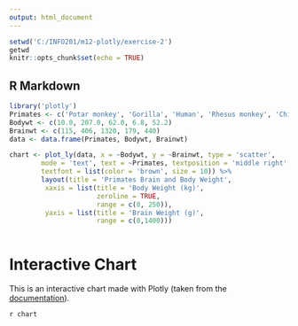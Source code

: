 ---
output: html_document
---

```{r setup, include=FALSE}
setwd('C:/INFO201/m12-plotly/exercise-2')
getwd
knitr::opts_chunk$set(echo = TRUE)
```

## R Markdown

```{r, echo=FALSE, message=FALSE, warning=FALSE}
library('plotly')
Primates <- c('Potar monkey', 'Gorilla', 'Human', 'Rhesus monkey', 'Chimp')
Bodywt <- c(10.0, 207.0, 62.0, 6.8, 52.2)
Brainwt <- c(115, 406, 1320, 179, 440)
data <- data.frame(Primates, Bodywt, Brainwt)

chart <- plot_ly(data, x = ~Bodywt, y = ~Brainwt, type = 'scatter',
        mode = 'text', text = ~Primates, textposition = 'middle right',
        textfont = list(color = 'brown', size = 10)) %>%
        layout(title = 'Primates Brain and Body Weight',
         xaxis = list(title = 'Body Weight (kg)',
                      zeroline = TRUE,
                      range = c(0, 250)),
         yaxis = list(title = 'Brain Weight (g)',
                      range = c(0,1400)))



```

# Interactive Chart

This is an interactive chart made with Plotly (taken from the [documentation](https://plot.ly/r/text-and-annotations/)).

`r chart`


